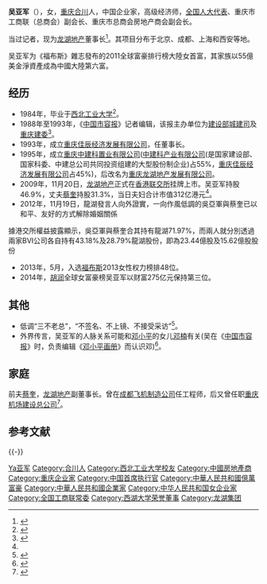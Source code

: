 {{Infobox person
| 姓名     = 吳亞軍
| 圖像     = 
| 圖像大小 = 
| 出生日期 = {{Birth year and age|1964|2}}
| 出生地   = {{CHN}}[[重慶市|重慶市]][[合川區|合川區]]
| 死亡日期 = 
| 死亡地   = 
| 國籍     = {{PRC}}
| 籍貫     = 
| 种族     = 漢族
| 语言     = 普通話
| 教育程度 = 大學
| 母校     = [[西北工業大學|西北工業大學]]
| 職業     = [[龍湖地產|龍湖地產]]董事長
| 淨資產   = {{profit}} 377.2億人民幣（2011年）
| 機構     = [[龍湖地產|龍湖地產]]
| 知名作品 = 
| 政黨     = 
| 宗教信仰 = 
| 配偶     = 前夫[[蔡奎|蔡奎]]
| 子女     = 
| 父母     = 
| 親屬     = 
}}

'''吴亚军'''（{{bd|1964年|2月|||catIdx=W吴}}），女，[[重庆|重庆]][[合川|合川]]人，中国企业家，高级经济师，[[全国人大代表|全国人大代表]]、重庆市工商联（总商会）副会长、重庆市总商会房地产商会副会长。

当过记者，现为[[龙湖地产|龙湖地产]]董事长<ref>{{cite web|title=吴亚军创富记：从记者到地产女首富|date=2009-11-25|url=http://sz.fangqq.com/v1/hn/20/19993.html|author=蓝房网|deadurl=yes|archiveurl=https://web.archive.org/web/20110103135923/http://sz.fangqq.com/v1/hn/20/19993.html|archivedate=2011-01-03|accessdate=2010-03-18}}</ref>。其项目分布于北京、成都、上海和西安等地。

吴亚军为《福布斯》雜志發布的2011全球富豪排行榜大陸女首富，其家族以55億美金淨資產成為中國大陸第六富。

== 经历 ==
*1984年，毕业于[[西北工业大学|西北工业大学]]<ref>{{Cite web |url=http://finance.jrj.com.cn/people/PeopleDetail-165.shtml |title=吴亚军_商界精英_财经人物_金融界 |accessdate=2010-03-18 |archive-date=2010-03-15 |archive-url=https://web.archive.org/web/20100315141444/http://finance.jrj.com.cn/people/PeopleDetail-165.shtml |dead-url=no }}</ref>。
*1988年至1993年，《[[中国市容报|中国市容报]]》记者编辑，该报主办单位为[[建设部|建设部]][[城建司|城建司]]及[[重庆建委|重庆建委]]<ref>{{Cite web |url=http://finance.sina.com.cn/leadership/crz/20091120/07286992194.shtml |title=吴亚军当上中国 女首富 与丈夫蔡奎坐拥274亿身家 |accessdate=2010-03-18 |archive-date=2009-11-25 |archive-url=https://web.archive.org/web/20091125160110/http://finance.sina.com.cn/leadership/crz/20091120/07286992194.shtml |dead-url=no }}</ref>。
*1993年，成立[[重庆佳辰经济发展有限公司|重庆佳辰经济发展有限公司]]，任董事长。
*1995年，成立[[重庆中建科置业有限公司|重庆中建科置业有限公司]]([[中建科产业有限公司|中建科产业有限公司]](是国家建设部、国家科委、中建总公司共同投资组建的大型股份制企业)占55%，[[重庆佳辰经济发展有限公司|重庆佳辰经济发展有限公司]]占45%)，后改名为[[重庆龙湖地产发展有限公司|重庆龙湖地产发展有限公司]]。  
*2009年，11月20日，[[龙湖地产|龙湖地产]]正式在[[香港联交所|香港联交所]]挂牌上市。吴亚军持股46.9%，丈夫[[蔡奎|蔡奎]]持股31.3%，当日夫妇合计市值312亿港元<ref name=shangshi/>。
*2012年，11月19日，龍湖發言人向外證實，一向作風低調的吳亞軍與蔡奎已以和平、友好的方式解除婚姻關係
據港交所權益披露顯示，吳亞軍與蔡奎合其持有龍湖71.97%，而兩人就分別透過兩家BVI公司各自持有43.18%及28.79%龍湖股份，即為23.44億股及15.62億股股份
*2013年，5月，入选[[福布斯|福布斯]]2013女性权力榜排48位。
*2014年，[[胡润|胡润]]全球女富豪榜吴亚军以财富275亿元保持第三位。

==其他==
*低调“三不老总”，“不签名、不上镜、不接受采访”<ref name=shangshi>{{Cite web |url=http://house.focus.cn/news/2009-11-20/798455.html |title=龙湖地产上市成就“第二女富豪” |accessdate=2010-03-18 |archive-date=2009-11-22 |archive-url=https://web.archive.org/web/20091122004232/http://house.focus.cn/news/2009-11-20/798455.html |dead-url=no }}</ref>。
*外界传言，吴亚军的人脉关系可能和[[邓小平|邓小平]]的女儿[[邓楠|邓楠]]有关(吴在《[[中国市容报|中国市容报]]》时，负责编辑《[[邓小平画册|邓小平画册]]》而认识邓)<ref>{{cite web|title=身家39亿美元 重庆女地王吴亚军一跃成中国女首富|date=2010-03-13|url=http://www.zaobao.com/finance/pages2/people100313.shtml|author=[[联合早报|联合早报]]|accessdate=2010-03-18|archive-date=2010-03-16|archive-url=https://web.archive.org/web/20100316055157/http://www.zaobao.com/finance/pages2/people100313.shtml|dead-url=no}}</ref>。

== 家庭 ==
前夫[[蔡奎|蔡奎]]，[[龙湖地产|龙湖地产]]副董事长。曾在[[成都飞机制造公司|成都飞机制造公司]]任工程师，后又曾任职[[重庆机场建设总公司|重庆机场建设总公司]]<ref>{{Cite web |url=http://economy.enorth.com.cn/system/2009/11/25/004288021.shtml |title=从记者到地产女首富 龙湖地产吴亚军创富记 |accessdate=2010-03-18 |archive-date=2010-04-30 |archive-url=https://web.archive.org/web/20100430120832/http://economy.enorth.com.cn/system/2009/11/25/004288021.shtml |dead-url=no }}</ref>。

== 参考文献 ==
{{Reflist}}

{{-}}
{{中国富豪榜}}
{{全国人大代表/11/渝}}
{{中华全国工商业联合会第十一届执行委员会}}
{{中华全国工商业联合会第十二届执行委员会}}

{{Authority control}}
{{DEFAULTSORT:Wu吴}}
[[Category:吴姓|Ya亚军]]
[[Category:合川人|Category:合川人]]
[[Category:西北工业大学校友|Category:西北工业大学校友]]
[[Category:中國房地產商|Category:中國房地產商]]
[[Category:重庆企业家|Category:重庆企业家]]
[[Category:中国首席执行官|Category:中国首席执行官]]
[[Category:中華人民共和國億萬富豪|Category:中華人民共和國億萬富豪]]
[[Category:中華人民共和國企業家|Category:中華人民共和國企業家]]
[[Category:中华人民共和国女企业家|Category:中华人民共和国女企业家]]
[[Category:全国工商联常委|Category:全国工商联常委]]
[[Category:西湖大学荣誉董事|Category:西湖大学荣誉董事]]
[[Category:龙湖集团|Category:龙湖集团]]